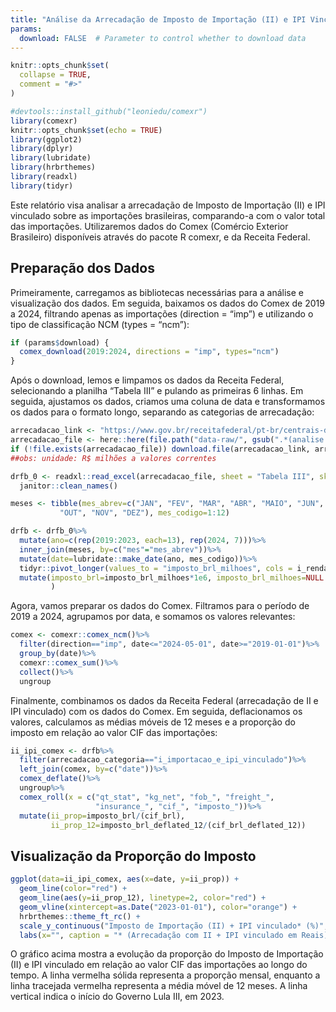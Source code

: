 ```yaml
---
title: "Análise da Arrecadação de Imposto de Importação (II) e IPI Vinculado sobre as Importações Brasileiras"
params:
  download: FALSE  # Parameter to control whether to download data
---
```


```r
knitr::opts_chunk$set(
  collapse = TRUE,
  comment = "#>"
)
```

```r
#devtools::install_github("leoniedu/comexr")
library(comexr)
knitr::opts_chunk$set(echo = TRUE)
library(ggplot2)
library(dplyr)
library(lubridate)
library(hrbrthemes)
library(readxl)
library(tidyr)
```

Este relatório visa analisar a arrecadação de Imposto de Importação (II) e IPI vinculado sobre as importações brasileiras, comparando-a com o valor total das importações. Utilizaremos dados do Comex (Comércio Exterior Brasileiro) disponíveis através do pacote R comexr, e da Receita Federal.

## Preparação dos Dados

Primeiramente, carregamos as bibliotecas necessárias para a análise e visualização dos dados. Em seguida, baixamos os dados do Comex de 2019 a 2024, filtrando apenas as importações (direction = "imp") e utilizando o tipo de classificação NCM (types = "ncm"):

```r
if (params$download) {
  comex_download(2019:2024, directions = "imp", types="ncm")
}
```


Após o download, lemos e limpamos os dados da Receita Federal, selecionando a planilha "Tabela III" e pulando as primeiras 6 linhas. Em seguida, ajustamos os dados, criamos uma coluna de data e transformamos os dados para o formato longo, separando as categorias de arrecadação:

```r
arrecadacao_link <- "https://www.gov.br/receitafederal/pt-br/centrais-de-conteudo/publicacoes/relatorios/arrecadacao-federal/2024-/analise-mensal-mai-2024-anexo.xlsx/@@download/file"
arrecadacao_file <- here::here(file.path("data-raw/", gsub(".*(analise.*.xlsx).*", "\\1", arrecadacao_link)))
if (!file.exists(arrecadacao_file)) download.file(arrecadacao_link, arrecadacao_file)
##obs: unidade: R$ milhões a valores correntes

drfb_0 <- readxl::read_excel(arrecadacao_file, sheet = "Tabela III", skip=6)%>%
  janitor::clean_names()

meses <- tibble(mes_abrev=c("JAN", "FEV", "MAR", "ABR", "MAIO", "JUN", "JUL", "AGO", "SET",
           "OUT", "NOV", "DEZ"), mes_codigo=1:12)

drfb <- drfb_0%>%
  mutate(ano=c(rep(2019:2023, each=13), rep(2024, 7)))%>%
  inner_join(meses, by=c("mes"="mes_abrev"))%>%
  mutate(date=lubridate::make_date(ano, mes_codigo))%>%
  tidyr::pivot_longer(values_to = "imposto_brl_milhoes", cols = i_renda:total_geral, names_to = "arrecadacao_categoria")%>%
  mutate(imposto_brl=imposto_brl_milhoes*1e6, imposto_brl_milhoes=NULL
         )

```

Agora, vamos preparar os dados do Comex. Filtramos para o período de 2019 a 2024, agrupamos por data, e somamos os valores relevantes:

```r
comex <- comexr::comex_ncm()%>%
  filter(direction=="imp", date<="2024-05-01", date>="2019-01-01")%>%
  group_by(date)%>%
  comexr::comex_sum()%>%
  collect()%>%
  ungroup

```

Finalmente, combinamos os dados da Receita Federal (arrecadação de II e IPI vinculado) com os dados do Comex. Em seguida, deflacionamos os valores, calculamos as médias móveis de 12 meses e a proporção do imposto em relação ao valor CIF das importações:

```r
ii_ipi_comex <- drfb%>%
  filter(arrecadacao_categoria=="i_importacao_e_ipi_vinculado")%>%
  left_join(comex, by=c("date"))%>%
  comex_deflate()%>%
  ungroup%>%
  comex_roll(x = c("qt_stat", "kg_net", "fob_", "freight_",
                   "insurance_", "cif_", "imposto_"))%>%
  mutate(ii_prop=imposto_brl/(cif_brl),
         ii_prop_12=imposto_brl_deflated_12/(cif_brl_deflated_12))
```

## Visualização da Proporção do Imposto

```r
ggplot(data=ii_ipi_comex, aes(x=date, y=ii_prop)) +
  geom_line(color="red") +
  geom_line(aes(y=ii_prop_12), linetype=2, color="red") +
  geom_vline(xintercept=as.Date("2023-01-01"), color="orange") +
  hrbrthemes::theme_ft_rc() +
  scale_y_continuous("Imposto de Importação (II) + IPI vinculado* (%)", limits=c(0,NA), expand=c(0,0), labels = scales::percent) +
  labs(x="", caption = "* (Arrecadação com II + IPI vinculado em Reais) / Valor Importado CIF em Reais.\nLinha tracejada utiliza valores acumulados em 12 meses, deflacionados pelo IPCA ")

```


O gráfico acima mostra a evolução da proporção do Imposto de Importação (II) e IPI vinculado em relação ao valor CIF das importações ao longo do tempo. A linha vermelha sólida representa a proporção mensal, enquanto a linha tracejada vermelha representa a média móvel de 12 meses. A linha vertical indica o início do Governo Lula III, em 2023.




